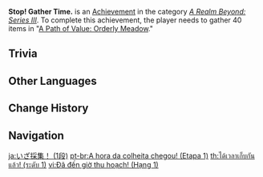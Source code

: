 {{Achievement Infobox
|title        = Stop! Gather Time.
|id           = 81093
|order id     = 1094
|category     = A Realm Beyond: Series III
|description  = Gather 40 items in "[[A Path of Value: Orderly Meadow]]."
|requirements = 
|primogems    = 5
|tracking     = Tracks the total number of plants gathered.
|topic        = 
|set          = Stop! Gather Time.
|tier         = 1
|tiers_total  = 3
}}
'''Stop! Gather Time.''' is an [[Achievement]] in the category ''[[A Realm Beyond: Series III]]''. To complete this achievement, the player needs to gather 40 items in "[[A Path of Value: Orderly Meadow]]."

==Trivia==
{{Transclude|Stop! Gather Time.|Trivia}}
<!--
==Video Guides==
{{EVT
|video1   = 
|caption1 = 
}}
-->
==Other Languages==
{{Transclude|Stop! Gather Time.|Other Languages}}

==Change History==
{{Change History|2.0}}
<!--
==References==
{{Reflist}}
-->
==Navigation==
{{Achievement Navbox}}

[[ja:いざ採集！ (1段)]]
[[pt-br:A hora da colheita chegou! (Etapa 1)]]
[[th:ได้เวลาเก็บกันแล้ว! (ระดับ 1)]]
[[vi:Đã đến giờ thu hoạch! (Hạng 1)]]